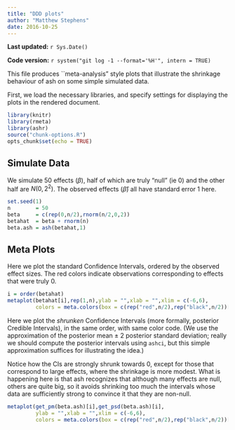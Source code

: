```yaml
---
title: "DDD plots"
author: "Matthew Stephens"
date: 2016-10-25
---
```


**Last updated:** `r Sys.Date()`

**Code version:** `r system("git log -1 --format='%H'", intern = TRUE)`

This file produces ``meta-analysis" style plots that illustrate the shrinkage behaviour of ash on some simple simulated data.

First, we load the necessary libraries, and specify settings for
displaying the plots in the rendered document.

```r
library(knitr)
library(rmeta)
library(ashr)
source("chunk-options.R")
opts_chunk$set(echo = TRUE)
```

## Simulate Data

We simulate 50 effects ($\beta$), half of which are truly "null" (ie 0) and 
the other half are $N(0,2^2)$. The observed effects ($\hat\beta$) all have 
standard error 1 here.

```r
set.seed(1)
n        = 50
beta     = c(rep(0,n/2),rnorm(n/2,0,2))
betahat  = beta + rnorm(n)
beta.ash = ash(betahat,1)
```

## Meta Plots

Here we plot the standard Confidence Intervals, ordered by the observed effect 
sizes. The red colors indicate observations corresponding to effects that were 
truly 0.

```r
i = order(betahat)
metaplot(betahat[i],rep(1,n),ylab = "",xlab = "",xlim = c(-6,6),
         colors = meta.colors(box = c(rep("red",n/2),rep("black",n/2))[i]))
```

Here we plot the *shrunken* Confidence Intervals (more formally, posterior 
Credible Intervals), in the same order, with same color code. (We use the
approximation of the posterior mean $\pm$ 2 posterior standard deviation; 
really we should compute the posterior intervals using `ashci`, but this 
simple approximation suffices for illustrating the idea.)

Notice how the CIs are strongly shrunk towards 0, except for those that 
correspond to large effects, where the shrinkage is more modest. What is 
happening here is that ash recognizes that although many effects are null, 
others are quite big, so it avoids shrinking too much the intervals whose 
data are sufficiently strong to convince it that they are non-null.

```r
metaplot(get_pm(beta.ash)[i],get_psd(beta.ash)[i],
         ylab = "",xlab = "",xlim = c(-6,6),
         colors = meta.colors(box = c(rep("red",n/2),rep("black",n/2))[i]))
```
